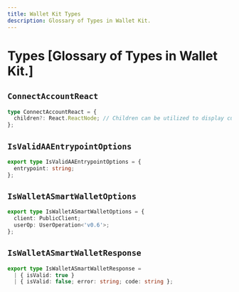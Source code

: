 ```yaml
---
title: Wallet Kit Types
description: Glossary of Types in Wallet Kit.
---
```


# Types [Glossary of Types in Wallet Kit.]

## `ConnectAccountReact`

```ts
type ConnectAccountReact = {
  children?: React.ReactNode; // Children can be utilized to display customized content when the wallet is connected
};
```

## `IsValidAAEntrypointOptions`

```ts
export type IsValidAAEntrypointOptions = {
  entrypoint: string;
};
```

## `IsWalletASmartWalletOptions`

```ts
export type IsWalletASmartWalletOptions = {
  client: PublicClient;
  userOp: UserOperation<'v0.6'>;
};
```

## `IsWalletASmartWalletResponse`

```ts
export type IsWalletASmartWalletResponse =
  | { isValid: true }
  | { isValid: false; error: string; code: string };
```
